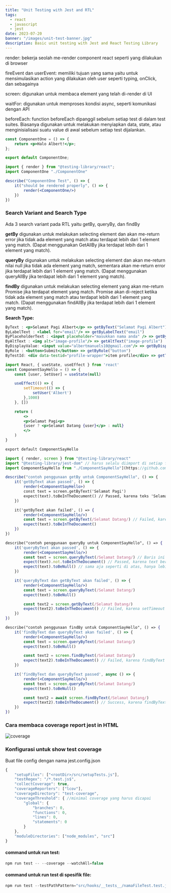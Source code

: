```yaml
---
title: "Unit Testing with Jest and RTL"
tags:
  - react
  - javascript
  - jest
date: 2023-07-20
banner: "/images/unit-test-banner.jpg"
description: Basic unit testing with Jest and React Testing Library
---
```


render: bekerja seolah me-render component react seperti yang dilakukan di
browser

fireEvent dan userEvent: memiliki tujuan yang sama yaitu untuk mensimulasikan action yang dilakukan oleh user seperti typing, onClick, dan sebagainya

screen: digunakan untuk membaca element yang telah di-render di UI

waitFor: digunakan untuk memproses kondisi async, seperti komunikasi dengan API

beforeEach: function beforeEach dipanggil sebelum setiap test di dalam test suites. Biasanya digunakan untuk melakukan menyiapkan data, state, atau menginisialisasi suatu value di awal sebelum setiap test dijalankan.

```jsx
const ComponentOne = () => {
	return <p>Halo Albert!</p>;
};

export default ComponentOne;
```

```jsx fileName
import { render } from "@testing-library/react";
import ComponentOne "./ComponentOne"

describe("ComponentOne Test", () => {
	it("should be rendered properly", () => {
		render(<ComponentOne/>)
	})
})
```

### Search Variant and Search Type

Ada 3 search variant pada RTL yaitu getBy, queryBy, dan findBy

<b>getBy</b> digunakan untuk melakukan selecting element dan akan me-return error
jika tidak ada element yang match atau terdapat lebih dari 1 element yang match.
(Dapat menggunakan GetAllBy jika terdapat lebih dari 1 element yang match).

<b>queryBy</b> digunakan untuk melakukan selecting element dan akan me-return nilai
null jika tidak ada element yang match, sementara akan me-return error jika terdapat
lebih dari 1 element yang match. (Dapat menggunakan queryAllBy jika terdapat lebih
dari 1 element yang match).

<b>findBy</b> digunakan untuk melakukan selecting element yang akan me-return Promise
jika terdapat element yang match. Promise akan di-reject ketika tidak ada element
yang match atau terdapat lebih dari 1 element yang match. (Dapat menggunakan findAllBy
jika terdapat lebih dari 1 element yang match).

**Search Type:**

```jsx
ByText : <p>Selamat Pagi Albert</p> => getByText("Selamat Pagi Albert")
ByLabelText : <label for="email"/> => getByLabelText("email")
ByPlaceholderText : <input placeholder="masukkan nama anda" /> => getByPlaceholderText("masukkan nama anda")
ByAltText : <img alt="image-profile"/> => getAltText("image-profile")
ByDisplayValue: <input value="albertmanuels10@gmail.com"/> => getByDisplayValue("albertmanuels10@gmail.com")
ByRole : <button>Submit</button> => getByRole("button")
ByTestId: <div data-testid="profile-wrapper">item profile</div> => getTestById("profile-wrapper")
```

```jsx
import React, { useState, useEffect } from 'react'
const ComponentSayHello = () => {
	const [user, SetUser] = useState(null)

	useEffect(() => {
		setTimeout(() => {
			setUser('Albert')
		},1000)
	}, [])

	return (
		<>
		<p>Selamat Pagi<p>
		{user ? <p>Selamat Datang {user}</p> : null}
		</>
	)
}

export default ComponentSayHello
```

```jsx
import { render, screen } from "@testing-library/react"
import "@testing-library/jest-dom" // harus selalu diimport di setiap file test untuk mencegah error toBeInTheDocument() is not function. Issues [here.
import ComponentSayHello from "./ComponentSayHello"](https://github.com/testing-library/jest-dom/issues/354)

describe("contoh penggunaan getBy untuk ComponentSayHello", () => {
	it('getByText akan passed', () => {
		render(<ComponentSayHello>)
		const text = screen.getByText('Selamat Pagi')
		expect(text).toBeInTheDocument() // Passed, karena teks 'Selamat Pagi' langsung di-render dan terdapat di document.
	})

	it('getByText akan failed', () => {
		render(<ComponentSayHello/>)
		const text = screen.getByText(/Selamat Datang/) // Failed, karena teks 'Selamat Datang Albert' tidak langsung di-render di document dan proses pengecekan langsung berhenti di line ini (line di mana error ditemukan).
		expect(text).toBeInTheDocument()
	})
})

describe("contoh penggunaan queryBy untuk ComponentSayHello", () => {
	it('queryByText akan passed', () => {
		render(<ComponentSayHello/>)
		const text = screen.queryByText(/Selamat Datang/) // Baris ini me-return null karena teks 'Selamat Datang' tidak langsung terdapat di document ketika component di-render, dikarena harus menunggu timeout 1 detik dari setTimeout(). Pengecekan akan tetap dilanjutkan ke baris berikutnya walaupun pada baris ini sudah ditemukan error (tidak ada element).
		expect(text).not.toBeInTheDocument() // Passed, karena text bernilai null dan diekspetasikan tidak terdapat di document.
		expect(text).toBeNull()	// sama aja seperti di atas, hanya lebih singkat
	})

	it('queryByText dan getByText akan failed', () => {
		render(<ComponentSayHello/>)
		const text = screen.queryByText(/Selamat Datang/)
		expect(text).toBeNull()

		const text2 = screen.getByText(/Selamat Datang/)
		expect(text2).toBeInTheDocument() // Failed, karena setTimeout yang me-render teks 'Selamat Datang' merupakan proses async, maka teks tersebut sebenarnya belum terdapat di document. Sehingga penggunaan getByText untuk kasus ini akan error.
	})
})

describe("contoh penggunaan findBy untuk ComponentSayHello", () => {
	it('findByText dan queryByText akan failed', () => {
		render(<ComponentSayHello/>)
		const text = screen.queryByText(/Selamat Datang/)
		expect(text).toBeNull()

		const text2 = screen.findByText(/Selamat Datang/)
		expect(text2).toBeInTheDocument() // Failed, karena findByText me-return Promise maka nilai dari findByText harus ditunggu dahulu menggunakan await.
	})

	it('findByText dan queryByText passed', async () => {
		render(<ComponentSayHello/>)
		const text = screen.queryByText(/Selamat Datang/)
		expect(text).toBeNull()

		const text2 = await screen.findByText(/Selamat Datang/)
		expect(text2).toBeInTheDocument() // Success, karena findByText me-return Promise dan nilainya sudah ditunggu menggunakan async/await.
	})
})
```

### Cara membaca coverage report jest in HTML

<Image
	src="/images/instabul-ut.png"
	width={1024}
	height={740}
	alt="coverage"
	loading="lazy"
/>

### Konfigurasi untuk show test coverage

Buat file config dengan nama jest.config.json

```jsx
{
	"setupFiles": ["<rootDir>/src/setupTests.js"],
	"testRegex": "/*.test.js$",
	"collectCoverage": true,
	"coverageReporters": ["lcov"],
	"coverageDirectory": "test-coverage",
	"coverageThreshold": { //minimal coverage yang harus dicapai
		"global": {
			"branches": 0,
			"functions": 0,
			"lines": 0,
			"statements": 0
		}
	},
	"moduleDirectories": ["node_modules", "src"]
}
```

#### command untuk run test:

```jsx
npm run test -- --coverage --watchAll=false
```

#### command untuk run test di spesifik file:

```jsx
npm run test --testPathPattern="src/hooks/__tests__/namaFileTest.test.js" -- --coverage
```
